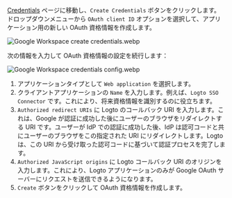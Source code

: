 [Credentials](https://console.cloud.google.com/apis/credentials) ページに移動し、`Create Credentials` ボタンをクリックします。ドロップダウンメニューから `OAuth client ID` オプションを選択して、アプリケーション用の新しい OAuth 資格情報を作成します。

![Google Workspace create credentials.webp](./assets/google_workspace_create_credentials.webp)

次の情報を入力して OAuth 資格情報の設定を続行します：

![Google Workspace credentials config.webp](./assets/google_workspace_credentials_config.webp)

1. アプリケーションタイプとして `Web application` を選択します。
2. クライアントアプリケーションの `Name` を入力します。例えば、`Logto SSO Connector` です。これにより、将来資格情報を識別するのに役立ちます。
3. `Authorized redirect URIs` に Logto のコールバック URI を入力します。これは、Google が認証に成功した後にユーザーのブラウザをリダイレクトする URI です。ユーザーが IdP での認証に成功した後、IdP は認可コードと共にユーザーのブラウザをこの指定された URI にリダイレクトします。Logto は、この URI から受け取った認可コードに基づいて認証プロセスを完了します。
4. `Authorized JavaScript origins` に Logto コールバック URI のオリジンを入力します。これにより、Logto アプリケーションのみが Google OAuth サーバーにリクエストを送信できるようになります。
5. `Create` ボタンをクリックして OAuth 資格情報を作成します。
